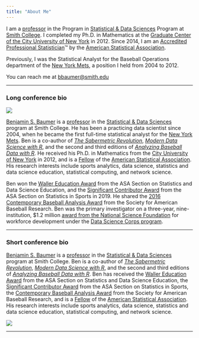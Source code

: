 ```yaml
---
title: "About Me"
---
```


I am a [professor](https://www.smith.edu/academics/faculty/ben-baumer) in the Program in [Statistical & Data Sciences](http://www.smith.edu/statistics) Program at [Smith College](http://www.smith.edu). I completed my Ph.D. in Mathematics at the [Graduate Center of the City University of New York](http://gc.cuny.edu) in 2012. Since 2014, I am an [Accredited Professional Statistician](https://www.amstat.org/accreditation/memberlist.cfm)&trade; by the [American Statistical Association](http://www.amstat.org/). 

Previously, I was the Statistical Analyst for the Baseball Operations department of the [New York Mets](http://www.mets.com), a position I held from 2004 to 2012. 

You can reach me at <bbaumer@smith.edu>

---

### Long conference bio

::: {.grid}

::: {.g-col-4}
![](https://www.smith.edu/sites/default/files/styles/content_faculty_profile_full_large/public/media/Faculty/ben_baumer_crop.jpg.webp?itok=_RP8Ryp8)
:::

::: {.g-col-8}

[Benjamin S. Baumer](http://www.science.smith.edu/~bbaumer) is a [professor](https://www.smith.edu/academics/faculty/ben-baumer) in the [Statistical & Data Sciences](http://www.smith.edu/academics/statistics) program at Smith College. 
He has been a practicing data scientist since 2004, when he became the first full-time statistical analyst for the [New York Mets](http://www.nymets.com/). 
Ben is a co-author of [*The Sabermetric Revolution*](http://www.upenn.edu/pennpress/book/15168.html), [*Modern Data Science with R*](http://mdsr-book.github.io/index.html), and the second and third editions of [*Analyzing Baseball Data with R*](https://www.crcpress.com/Analyzing-Baseball-Data-with-R-Second-Edition/Marchi-Albert-Baumer/p/book/9780815353515). 
He received his Ph.D. in Mathematics from the [City University of New York](http://gc.cuny.edu) in 2012, and is a [Fellow](https://www.amstat.org/news-listing/2025/04/21/asa-recognizes-2025-founders-and-fellows) of the [American Statistical Association](http://www.amstat.org/). 
His research interests include sports analytics, data science, statistics and data science education, statistical computing, and network science. 

Ben won the [Waller Education Award](https://www.amstat.org/ASA/Your-Career/Awards/Waller-Awards.aspx) from the ASA Section on Statistics and Data Science Education, and the [Significant Contributor Award](https://community.amstat.org/sis/aboutus/honorees) from the ASA Section on Statistics in Sports in 2019. 
He shared the [2016 Contemporary Baseball Analysis Award](http://sabr.org/latest/baumer-brudnicki-mcmurray-win-2016-sabr-analytics-conference-research-awards) from the Society for American Baseball Research. 
Ben was the primary investigator on a three-year, nine-institution, $1.2 million [award from the National Science Foundation](https://www.nsf.gov/awardsearch/showAward?AWD_ID=1924017&HistoricalAwards=false) for workforce development under the [Data Science Corps program](https://www.nsf.gov/funding/pgm_summ.jsp?pims_id=505536). 

:::

:::


---

### Short conference bio

::: {.grid}

::: {.g-col-8}

[Benjamin S. Baumer](http://www.science.smith.edu/~bbaumer) is a [professor](https://www.smith.edu/academics/faculty/ben-baumer) in the [Statistical & Data Sciences](http://www.smith.edu/academics/statistics) program at Smith College. 
Ben is a co-author of [*The Sabermetric Revolution*](http://www.upenn.edu/pennpress/book/15168.html), [*Modern Data Science with R*](http://mdsr-book.github.io/index.html), and the second and third editions of [*Analyzing Baseball Data with R*](https://www.crcpress.com/Analyzing-Baseball-Data-with-R-Second-Edition/Marchi-Albert-Baumer/p/book/9780815353515). 
Ben has received the [Waller Education Award](https://www.amstat.org/ASA/Your-Career/Awards/Waller-Awards.aspx) from the ASA Section on Statistics and Data Science Education, the [Significant Contributor Award](https://community.amstat.org/sis/aboutus/honorees) from the ASA Section on Statistics in Sports, the [Contemporary Baseball Analysis Award](http://sabr.org/latest/baumer-brudnicki-mcmurray-win-2016-sabr-analytics-conference-research-awards) from the Society for American Baseball Research, and is a [Fellow](https://www.amstat.org/news-listing/2025/04/21/asa-recognizes-2025-founders-and-fellows) of the [American Statistical Association](http://www.amstat.org/). 
His research interests include sports analytics, data science, statistics and data science education, statistical computing, and network science. 

:::

::: {.g-col-4}
![](gfx/2b1e031.jpg)
:::

:::

---
